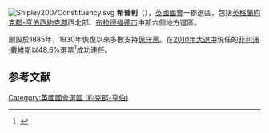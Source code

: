 [[File:Shipley2007Constituency.svg|right]]
'''希普利'''（{{lang-en|Shipley}}），[[英國|英國]][[英國國會|國會]]一郡選區，包括[[英格蘭|英格蘭]][[約克郡-亨伯|約克郡-亨伯]][[西約克郡|西約克郡]]西北部、[[布拉德福德市|布拉德福德市]]中部六個地方選區。

創設於1885年，1930年恢復以來多數支持[[保守黨_(英國)|保守黨]]。在[[2010年英國大選|2010年大選中]]現任的[[菲利浦·戴維斯|菲利浦·戴維斯]]以48.6%選票<ref name="">{{cite news
|publisher=[[英國廣播公司|英國廣播公司]]
|date=2010年5月7日
|title=Election 2010/Constituency/Shipley
|url=http://news.bbc.co.uk/1/shared/election2010/results/constituency/d99.stm
|accessdate=2010年10月26日
|archive-date=2017年9月2日
|archive-url=https://web.archive.org/web/20170902221914/http://news.bbc.co.uk/1/shared/election2010/results/constituency/d99.stm
|dead-url=no
}}</ref>成功連任。

==参考文献==
<div class="references-small">
<references></references>
</div>

{{DEFAULTSORT:Shipley (UK Parliament constituency)}}
[[Category:英國國會選區_(約克郡-亨伯)|Category:英國國會選區 (約克郡-亨伯)]]